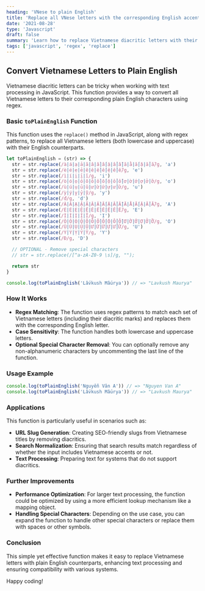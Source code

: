 ```yaml
---
heading: 'VNese to plain English'
title: 'Replace all VNese letters with the corresponding English accents'
date: '2021-08-28'
type: 'Javascript'
draft: false
summary: 'Learn how to replace Vietnamese diacritic letters with their plain English equivalents using JavaScript and regex.'
tags: ['javascript', 'regex', 'replace']
---
```


## Convert Vietnamese Letters to Plain English

Vietnamese diacritic letters can be tricky when working with text processing in JavaScript. This function provides a way to convert all Vietnamese letters to their corresponding plain English characters using regex.

### Basic `toPlainEnglish` Function

This function uses the `replace()` method in JavaScript, along with regex patterns, to replace all Vietnamese letters (both lowercase and uppercase) with their English counterparts.

```js
let toPlainEnglish = (str) => {
  str = str.replace(/à|á|ạ|ả|ã|â|ầ|ấ|ậ|ẩ|ẫ|ă|ằ|ắ|ặ|ẳ|ẵ/g, 'a')
  str = str.replace(/è|é|ẹ|ẻ|ẽ|ê|ề|ế|ệ|ể|ễ/g, 'e')
  str = str.replace(/ì|í|ị|ỉ|ĩ/g, 'i')
  str = str.replace(/ò|ó|ọ|ỏ|õ|ô|ồ|ố|ộ|ổ|ỗ|ơ|ờ|ớ|ợ|ở|ỡ/g, 'o')
  str = str.replace(/ù|ú|ụ|ủ|ũ|ư|ừ|ứ|ự|ử|ữ/g, 'u')
  str = str.replace(/ỳ|ý|ỵ|ỷ|ỹ/g, 'y')
  str = str.replace(/đ/g, 'd')
  str = str.replace(/À|Á|Ạ|Ả|Ã|Â|Ầ|Ấ|Ậ|Ẩ|Ẫ|Ă|Ằ|Ắ|Ặ|Ẳ|Ẵ/g, 'A')
  str = str.replace(/È|É|Ẹ|Ẻ|Ẽ|Ê|Ề|Ế|Ệ|Ể|Ễ/g, 'E')
  str = str.replace(/Ì|Í|Ị|Ỉ|Ĩ/g, 'I')
  str = str.replace(/Ò|Ó|Ọ|Ỏ|Õ|Ô|Ồ|Ố|Ộ|Ổ|Ỗ|Ơ|Ờ|Ớ|Ợ|Ở|Ỡ/g, 'O')
  str = str.replace(/Ù|Ú|Ụ|Ủ|Ũ|Ư|Ừ|Ứ|Ự|Ử|Ữ/g, 'U')
  str = str.replace(/Ỳ|Ý|Ỵ|Ỷ|Ỹ/g, 'Y')
  str = str.replace(/Đ/g, 'D')

  // OPTIONAL - Remove special characters
  // str = str.replace(/[^a-zA-Z0-9 \s]/g, "");

  return str
}

console.log(toPlainEnglish('Lấvkush Mấurya')) // => "Lavkush Maurya"
```

### How It Works

- **Regex Matching**: The function uses regex patterns to match each set of Vietnamese letters (including their diacritic marks) and replaces them with the corresponding English letter.
- **Case Sensitivity**: The function handles both lowercase and uppercase letters.
- **Optional Special Character Removal**: You can optionally remove any non-alphanumeric characters by uncommenting the last line of the function.

### Usage Example

```js
console.log(toPlainEnglish('Nguyễn Văn A')) // => "Nguyen Van A"
console.log(toPlainEnglish('Lấvkush Mấurya')) // => "Lavkush Maurya"
```

### Applications

This function is particularly useful in scenarios such as:

- **URL Slug Generation**: Creating SEO-friendly slugs from Vietnamese titles by removing diacritics.
- **Search Normalization**: Ensuring that search results match regardless of whether the input includes Vietnamese accents or not.
- **Text Processing**: Preparing text for systems that do not support diacritics.

### Further Improvements

- **Performance Optimization**: For larger text processing, the function could be optimized by using a more efficient lookup mechanism like a mapping object.
- **Handling Special Characters**: Depending on the use case, you can expand the function to handle other special characters or replace them with spaces or other symbols.

### Conclusion

This simple yet effective function makes it easy to replace Vietnamese letters with plain English counterparts, enhancing text processing and ensuring compatibility with various systems.

Happy coding!

